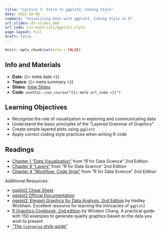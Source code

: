 ```yaml
---
title: "Lecture 3: Intro to ggplot2, Coding Style"
date: 2025-10-06
summary: "Visualizing Data with ggplot2, Coding Style in R"
url_slides: 03-slides.qmd
url_code: css-materials/ggplot2-style
page-layout: full
draft: false
---
```


```r
knitr::opts_chunk$set(echo = FALSE)
```

## Info and Materials

* **Date**: {{< meta date >}}
* **Topics**: {{< meta summary >}}
* **Slides**: [View Slides]({{< meta url_slides >}})
* **Code**: `usethis::use_course("{{< meta url_code >}}")`


## Learning Objectives

- Recognize the role of visualization in exploring and communicating data
- Understand the basic principles of the "Layered Grammar of Graphics"
- Create simple layered plots using `ggplot2`
- Apply correct coding style practices when writing R code


## Readings

* [Chapter 1 "Data Visualization"](https://r4ds.hadley.nz/data-visualize) from "R for Data Science" 2nd Edition
* [Chapter 9 "Layers"](https://r4ds.hadley.nz/layers.html) from "R for Data Science" 2nd Edition
* [Chapter 4 "Workflow: Code Style"](https://r4ds.hadley.nz/workflow-style) from "R for Data Science" 2nd Edition 

Additional Resources:

* [ggplot2 Cheat Sheet](https://raw.githubusercontent.com/rstudio/cheatsheets/main/data-visualization.pdf)
* [ggplot2 Official Documentation](https://ggplot2.tidyverse.org/index.html)
* [ggplot2: Elegant Graphics for Data Analysis, 2nd Edition](https://ggplot2-book.org/) by Hadley Wickham. Excellent resource for learning the intricacies of `ggplot2`
* [R Graphics Cookbook, 2nd edition](https://r-graphics.org/) by Winston Chang. A practical guide with 150 examples to generate quality graphics based on the data you wish to present
* ["The `tidyverse` style guide"](https://style.tidyverse.org/index.html)
